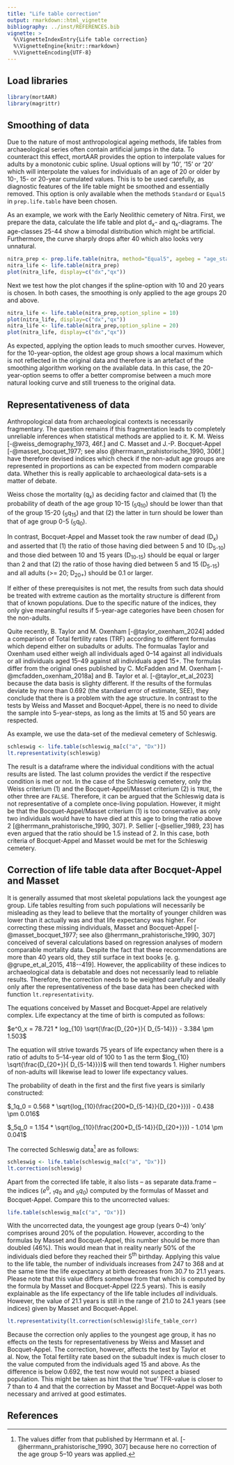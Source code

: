 ```yaml
---
title: "Life table correction"
output: rmarkdown::html_vignette
bibliography: ../inst/REFERENCES.bib
vignette: >
  %\VignetteIndexEntry{Life table correction}
  %\VignetteEngine{knitr::rmarkdown}
  %\VignetteEncoding{UTF-8}
---
```


## Load libraries

```r
library(mortAAR)
library(magrittr)
```

## Smoothing of data

Due to the nature of most anthropological ageing methods, life tables from archaeological series often contain artificial jumps in the data. To counteract this effect, mortAAR provides the option to interpolate values for adults by a monotonic cubic spline. Usual options will by '10', '15' or '20' which will interpolate the values for individuals of an age of 20 or older by 10-, 15- or 20-year cumulated values. This is to be used carefully, as diagnostic features of the life table might be smoothed and essentially removed. This option is only available when the methods `Standard` or `Equal5` in `prep.life.table` have been chosen.

As an example, we work with the Early Neolithic cemetery of Nitra. First, we prepare the data, calculate the life table and plot d<sub>x</sub>- and q<sub>x</sub>-diagrams. The age-classes 25-44 show a bimodal distribution which might be artificial. Furthermore, the curve sharply drops after 40 which also looks very unnatural.

```r
nitra_prep <- prep.life.table(nitra, method="Equal5", agebeg = "age_start", ageend = "age_end")
nitra_life <- life.table(nitra_prep)
plot(nitra_life, display=c("dx","qx"))
```

Next we test how the plot changes if the spline-option with 10 and 20 years is chosen. In both cases, the smoothing is only applied to the age groups 20 and above.

```r
nitra_life <- life.table(nitra_prep,option_spline = 10)
plot(nitra_life, display=c("dx","qx"))
nitra_life <- life.table(nitra_prep,option_spline = 20)
plot(nitra_life, display=c("dx","qx"))
```

As expected, applying the option leads to much smoother curves. However, for the 10-year-option, the oldest age group shows a local maximum which is not reflected in the original data and therefore is an artefact of the smoothing algorithm working on the available data. In this case, the 20-year-option seems to offer a better compromise between a much more natural looking curve and still trueness to the original data.

## Representativeness of data

Anthropological data from archaeological contexts is necessarily fragmentary. The question remains if this fragmentation leads to completely unreliable inferences when statistical methods are applied to it. K. M. Weiss [-@weiss_demography_1973, 46f.] and C. Masset and J.-P. Bocquet-Appel [-@masset_bocquet_1977; see also @herrmann_prahistorische_1990, 306f.] have therefore devised indices which check if the non-adult age groups are represented in proportions as can be expected from modern comparable data. Whether this is really applicable to archaeological data-sets is a matter of debate.

Weiss chose the mortality (q<sub>x</sub>) as deciding factor and claimed that (1) the probability of death of the age group 10-15 (<sub>5</sub>q<sub>10</sub>) should be lower than that of the group 15-20 (<sub>5</sub>q<sub>15</sub>) and that (2) the latter in turn should be lower than that of age group 0-5 (<sub>5</sub>q<sub>0</sub>).

In contrast, Bocquet-Appel and Masset took the raw number of dead (D<sub>x</sub>) and asserted that (1) the ratio of those having died between 5 and 10 (D<sub>5-10</sub>) and those died between 10 and 15 years (D<sub>10-15</sub>) should be equal or larger than 2 and that (2) the ratio of those having died between 5 and 15 (D<sub>5-15</sub>) and all adults (>= 20; D<sub>20+</sub>) should be 0.1 or larger.

If either of these prerequisites is not met, the results from such data should be treated with extreme caution as the mortality structure is different from that of known populations. Due to the specific nature of the indices, they only give meaningful results if 5-year-age categories have been chosen for the non-adults.

Quite recently, B. Taylor and M. Oxenham [-@taylor_oxenham_2024] added a comparison of Total fertility rates (TRF) according to different formulas which depend either on subadults or adults. The formualas Taylor and Oxenham used either weigh all individuals aged 0--14 against all individuals or all individuals aged 15--49 against all individuals aged 15+. The formulas differ from the original ones published by C. McFadden and M. Oxenham [-@mcfadden_oxenham_2018a] and B. Taylor et al. [-@taylor_et_al_2023] because the data basis is slighty different. If the results of the formulas deviate by more than 0.692 (the standard error of estimate, SEE), they conclude that there is a problem with the age structure. In contrast to the tests by Weiss and Masset and Bocquet-Appel, there is no need to divide the sample into 5-year-steps, as long as the limits at 15 and 50 years are respected.

As example, we use the data-set of the medieval cemetery of Schleswig.

```r
schleswig <- life.table(schleswig_ma[c("a", "Dx")])
lt.representativity(schleswig)
```

The result is a dataframe where the individual conditions with the actual results are listed. The last column provides the verdict if the respective condition is met or not. In the case of the Schleswig cemetery, only the Weiss criterium (1) and the Bocquet-Appel/Masset criterium (2) is `TRUE`, the other three are `FALSE`. Therefore, it can be argued that the Schleswig data is not representative of a complete once-living population. However, it might be that the Bocquet-Appel/Masset criterium (1) is too conservative as only two individuals would have to have died at this age to bring the ratio above 2 [@herrmann_prahistorische_1990, 307]. P. Sellier [-@sellier_1989, 23] has even argued that the ratio should be 1.5 instead of 2. In this case, both criteria of Bocquet-Appel and Masset would be met for the Schleswig cemetery.

## Correction of life table data after Bocquet-Appel and Masset

It is generally assumed that most skeletal populations lack the youngest age group. Life tables resulting from such populations will necessarily be misleading as they lead to believe that the mortality of younger children was lower than it actually was and that life expectancy was higher. For correcting these missing individuals, Masset and Bocquet-Appel [-@masset_bocquet_1977; see also @herrmann_prahistorische_1990, 307] conceived of several calculations based on regression analyses of modern comparable mortality data. Despite the fact that these recommendations are more than 40 years old, they still surface in text books [e. g. @grupe_et_al_2015, 418--419]. However, the applicability of these indices to archaeological data is debatable and does not necessarily lead to reliable results. Therefore, the correction needs to be weighted carefully and ideally only after the representativeness of the base data has been checked with function `lt.representativity`.

The equations conceived by Masset and Bocquet-Appel are relatively complex. Life expectancy at the time of birth is computed as follows: 

$e^0_x = 78.721 * log_{10} \sqrt{\frac{D_{20+}}{ D_{5-14}}} - 3.384 \pm 1.503$

The equation will strive towards 75 years of life expectancy when there is a ratio of adults to 5--14-year old of 100 to 1 as the term $log_{10} \sqrt{\frac{D_{20+}}{ D_{5-14}}})$ will then tend towards 1. Higher numbers of non-adults will likewise lead to lower life expectancy values.

The probability of death in the first and the first five years is similarly constructed:

$_1q_0 = 0.568 * \sqrt{log_{10}(\frac{200*D_{5-14}}{D_{20+}}}) - 0.438 \pm 0.016$

$_5q_0 = 1.154 * \sqrt{log_{10}(\frac{200*D_{5-14}}{D_{20+}}}) - 1.014 \pm 0.041$


The corrected Schleswig data^[The values differ from that published by Herrmann et al. [-@herrmann_prahistorische_1990, 307] because here no correction of the age group 5--10 years was applied.] are as follows:

```r
schleswig <- life.table(schleswig_ma[c("a", "Dx")])
lt.correction(schleswig)
```

Apart from the corrected life table, it also lists -- as separate data.frame -- the indices ($e^0$, $_1q_0$ and $_5q_0$) computed by the formulas of Masset and Bocquet-Appel. Compare this to the uncorrected values:

```r
life.table(schleswig_ma[c("a", "Dx")])
```

With the uncorrected data, the youngest age group (years 0--4) 'only' comprises around 20% of the population. However, according to the formulas by Masset and Bocquet-Appel, this number should be more than doubled (46%). This would mean that in reality nearly 50% of the individuals died before they reached their 5^th^ birthday. Applying this value to the life table, the number of individuals increases from 247 to 368 and at the same time the life expectancy at birth decreases from 30.7 to 21.1 years. Please note that this value differs somehow from that which is computed by the formula by Masset and Bocquet-Appel (22.5 years). This is easily explainable as the life expectancy of the life table includes _all_ individuals. However, the value of 21.1 years is still in the range of 21.0 to 24.1 years (see indices) given by Masset and Bocquet-Appel.

```r
lt.representativity(lt.correction(schleswig)$life_table_corr)
```

Because the correction only applies to the youngest age group, it has no effects on the tests for representativeness by Weiss and Masset and Bocquet-Appel. The correction, however, affects the test by Taylor et al. Now, the Total fertility rate based on the subadult index is much closer to the value computed from the individuals aged 15 and above. As the difference is below 0.692, the test now would not suspect a biased population. This might be taken as hint that the 'true' TFR-value is closer to 7 than to 4 and that the correction by Masset and Bocquet-Appel was both necessary and arrived at good estimates.

## References
